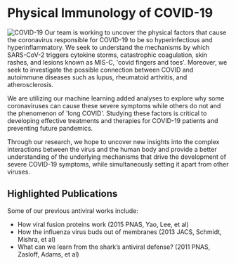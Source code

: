 # Physical Immunology of COVID-19
![COVID-19](/covid.png)
Our team is working to uncover the physical factors that cause the coronavirus
responsible for COVID-19 to be so hyperinfectious and hyperinflammatory. We seek
to understand the mechanisms by which SARS-CoV-2 triggers cytokine storms,
catastrophic coagulation, skin rashes, and lesions known as MIS-C, 'covid
fingers and toes'. Moreover, we seek to investigate the possible connection
between COVID and autoimmune diseases such as lupus, rheumatoid arthritis, and
atherosclerosis.

We are utilizing our machine learning added analyses to explore why some
coronaviruses can cause these severe symptoms while others do not and the
phenomenon of 'long COVID'. Studying these factors is critical to developing
effective treatments and therapies for COVID-19 patients and preventing future
pandemics.

Through our research, we hope to uncover new insights into the complex
interactions between the virus and the human body and provide a better
understanding of the underlying mechanisms that drive the development of severe
COVID-19 symptoms, while simultaneously setting it apart from other viruses.

## Highlighted Publications
Some of our previous antiviral works include:

- How viral fusion proteins work (2015 PNAS, Yao, Lee, et al)
- How the influenza virus buds out of membranes (2013 JACS, Schmidt, Mishra, et
al)
- What can we learn from the shark’s antiviral defense? (2011 PNAS, Zasloff,
Adams, et al)
